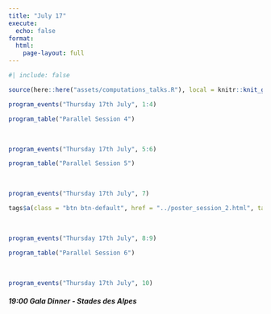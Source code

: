 ```yaml
---
title: "July 17"
execute: 
  echo: false
format: 
  html:
    page-layout: full
---
```


```r
#| include: false

source(here::here("assets/computations_talks.R"), local = knitr::knit_global())
```

```r
program_events("Thursday 17th July", 1:4)
```

```r
program_table("Parallel Session 4")
```

<br>

```r
program_events("Thursday 17th July", 5:6)
```

```r
program_table("Parallel Session 5")
```

<br>

```r
program_events("Thursday 17th July", 7)
```

```r
tags$a(class = "btn btn-default", href = "../poster_session_2.html", target = "_blank", "List and Abstracts")
```

<br>

```r
program_events("Thursday 17th July", 8:9)
```

```r
program_table("Parallel Session 6")
```

<br>

```r
program_events("Thursday 17th July", 10)
```

##### 19:00 Gala Dinner - Stades des Alpes
